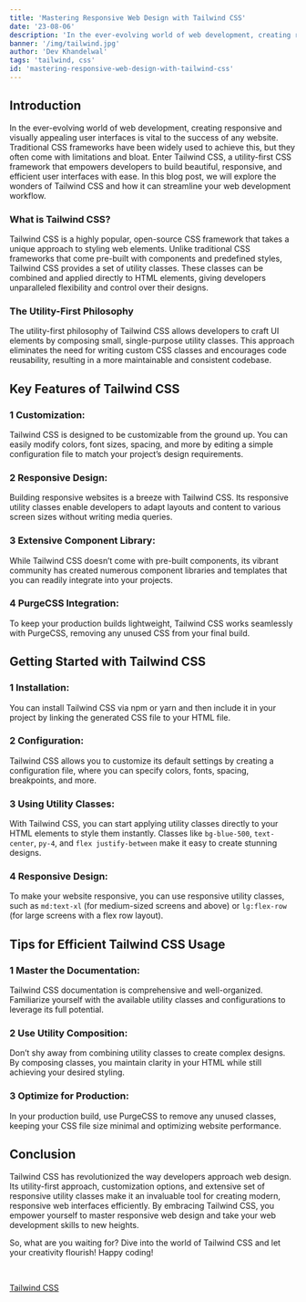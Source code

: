 ---
title: 'Mastering Responsive Web Design with Tailwind CSS'
date: '23-08-06'
description: 'In the ever-evolving world of web development, creating responsive and visually appealing user interfaces is vital to the success of any website...'
banner: '/img/tailwind.jpg'
author: 'Dev Khandelwal'
tags: 'tailwind, css'
id: 'mastering-responsive-web-design-with-tailwind-css'
---

## Introduction
In the ever-evolving world of web development, creating responsive and visually appealing user interfaces is vital to the success of any website. Traditional CSS frameworks have been widely used to achieve this, but they often come with limitations and bloat. Enter Tailwind CSS, a utility-first CSS framework that empowers developers to build beautiful, responsive, and efficient user interfaces with ease. In this blog post, we will explore the wonders of Tailwind CSS and how it can streamline your web development workflow.

### **What is Tailwind CSS?** 
Tailwind CSS is a highly popular, open-source CSS framework that takes a unique approach to styling web elements. Unlike traditional CSS frameworks that come pre-built with components and predefined styles, Tailwind CSS provides a set of utility classes. These classes can be combined and applied directly to HTML elements, giving developers unparalleled flexibility and control over their designs.

### **The Utility-First Philosophy** 
The utility-first philosophy of Tailwind CSS allows developers to craft UI elements by composing small, single-purpose utility classes. This approach eliminates the need for writing custom CSS classes and encourages code reusability, resulting in a more maintainable and consistent codebase.

## Key Features of Tailwind CSS

### 1 Customization:
Tailwind CSS is designed to be customizable from the ground up. You can easily modify colors, font sizes, spacing, and more by editing a simple configuration file to match your project’s design requirements.

### 2 Responsive Design:
Building responsive websites is a breeze with Tailwind CSS. Its responsive utility classes enable developers to adapt layouts and content to various screen sizes without writing media queries.

### 3 Extensive Component Library:
While Tailwind CSS doesn’t come with pre-built components, its vibrant community has created numerous component libraries and templates that you can readily integrate into your projects.

### 4 PurgeCSS Integration:
To keep your production builds lightweight, Tailwind CSS works seamlessly with PurgeCSS, removing any unused CSS from your final build.

## Getting Started with Tailwind CSS

### 1 Installation:
You can install Tailwind CSS via npm or yarn and then include it in your project by linking the generated CSS file to your HTML file.

### 2 Configuration:
Tailwind CSS allows you to customize its default settings by creating a configuration file, where you can specify colors, fonts, spacing, breakpoints, and more.

### 3 Using Utility Classes:
With Tailwind CSS, you can start applying utility classes directly to your HTML elements to style them instantly. Classes like `bg-blue-500`, `text-center`, `py-4`, and `flex justify-between` make it easy to create stunning designs.

### 4 Responsive Design:
To make your website responsive, you can use responsive utility classes, such as `md:text-xl` (for medium-sized screens and above) or `lg:flex-row` (for large screens with a flex row layout).

## Tips for Efficient Tailwind CSS Usage

### 1 Master the Documentation:
Tailwind CSS documentation is comprehensive and well-organized. Familiarize yourself with the available utility classes and configurations to leverage its full potential.

### 2 Use Utility Composition:
Don’t shy away from combining utility classes to create complex designs. By composing classes, you maintain clarity in your HTML while still achieving your desired styling.

### 3 Optimize for Production:
In your production build, use PurgeCSS to remove any unused classes, keeping your CSS file size minimal and optimizing website performance.

## Conclusion
Tailwind CSS has revolutionized the way developers approach web design. Its utility-first approach, customization options, and extensive set of responsive utility classes make it an invaluable tool for creating modern, responsive web interfaces efficiently. By embracing Tailwind CSS, you empower yourself to master responsive web design and take your web development skills to new heights.

So, what are you waiting for? Dive into the world of Tailwind CSS and let your creativity flourish! Happy coding!

<br/>

 [Tailwind CSS](https://tailwindcss.com/)
